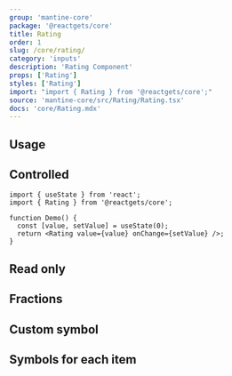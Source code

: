 ```yaml
---
group: 'mantine-core'
package: '@reactgets/core'
title: Rating
order: 1
slug: /core/rating/
category: 'inputs'
description: 'Rating Component'
props: ['Rating']
styles: ['Rating']
import: "import { Rating } from '@reactgets/core';"
source: 'mantine-core/src/Rating/Rating.tsx'
docs: 'core/Rating.mdx'
---
```



## Usage

<Demo data={RatingDemos.configurator} />

## Controlled

```tsx
import { useState } from 'react';
import { Rating } from '@reactgets/core';

function Demo() {
  const [value, setValue] = useState(0);
  return <Rating value={value} onChange={setValue} />;
}
```

## Read only

<Demo data={RatingDemos.readOnly} />

## Fractions

<Demo data={RatingDemos.fractions} />

## Custom symbol

<Demo data={RatingDemos.symbol} />

## Symbols for each item

<Demo data={RatingDemos.customSymbol} />
